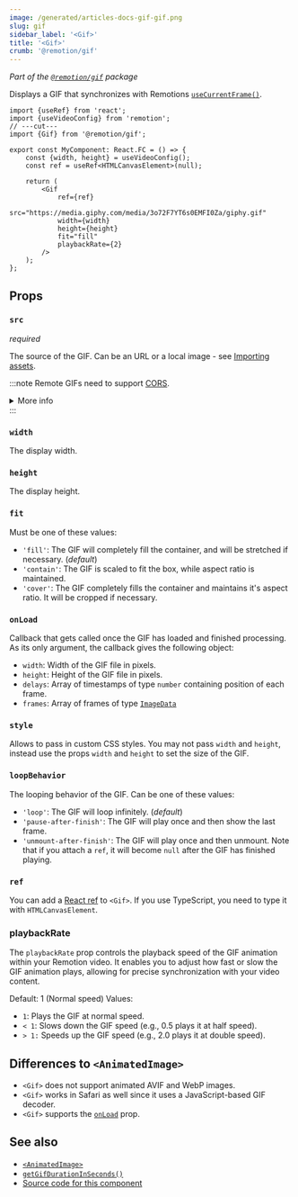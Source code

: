 ```yaml
---
image: /generated/articles-docs-gif-gif.png
slug: gif
sidebar_label: '<Gif>'
title: '<Gif>'
crumb: '@remotion/gif'
---
```


_Part of the [`@remotion/gif`](/docs/gif) package_

Displays a GIF that synchronizes with Remotions [`useCurrentFrame()`](/docs/use-current-frame).

```tsx twoslash
import {useRef} from 'react';
import {useVideoConfig} from 'remotion';
// ---cut---
import {Gif} from '@remotion/gif';

export const MyComponent: React.FC = () => {
	const {width, height} = useVideoConfig();
	const ref = useRef<HTMLCanvasElement>(null);

	return (
		<Gif
			ref={ref}
			src="https://media.giphy.com/media/3o72F7YT6s0EMFI0Za/giphy.gif"
			width={width}
			height={height}
			fit="fill"
			playbackRate={2}
		/>
	);
};
```

## Props

### `src`

_required_

The source of the GIF. Can be an URL or a local image - see [Importing assets](/docs/assets).

:::note
Remote GIFs need to support [CORS](https://developer.mozilla.org/en-US/docs/Web/HTTP/CORS).

<details>
	<summary>More info</summary>
	<ul>
		<li>
			Remotion's origin is usually <code>http://localhost:3000</code>, but it
			may be different if rendering on Lambda or the port is busy.
		</li>
		<li>
			You can{' '}
			<a href="/docs/chromium-flags#--disable-web-security">disable CORS</a>{' '}
			during renders.
		</li>
	</ul>
</details>
:::

### `width`

The display width.

### `height`

The display height.

### `fit`

Must be one of these values:

- `'fill'`: The GIF will completely fill the container, and will be stretched if necessary. (_default_)
- `'contain'`: The GIF is scaled to fit the box, while aspect ratio is maintained.
- `'cover'`: The GIF completely fills the container and maintains it's aspect ratio. It will be cropped if necessary.

### `onLoad`

Callback that gets called once the GIF has loaded and finished processing. As its only argument, the callback gives the following object:

- `width`: Width of the GIF file in pixels.
- `height`: Height of the GIF file in pixels.
- `delays`: Array of timestamps of type `number` containing position of each frame.
- `frames`: Array of frames of type [`ImageData`](https://developer.mozilla.org/en-US/docs/Web/API/ImageData)

### `style`

Allows to pass in custom CSS styles. You may not pass `width` and `height`, instead use the props `width` and `height` to set the size of the GIF.

### `loopBehavior`<AvailableFrom v="3.3.4" />

The looping behavior of the GIF. Can be one of these values:

- `'loop'`: The GIF will loop infinitely. (_default_)
- `'pause-after-finish'`: The GIF will play once and then show the last frame.
- `'unmount-after-finish'`: The GIF will play once and then unmount. Note that if you attach a `ref`, it will become `null` after the GIF has finished playing.

### `ref`<AvailableFrom v="3.3.88" />

You can add a [React ref](https://react.dev/learn/manipulating-the-dom-with-refs) to `<Gif>`. If you use TypeScript, you need to type it with `HTMLCanvasElement`.

### playbackRate<AvailableFrom v="4.0.44" />

The `playbackRate` prop controls the playback speed of the GIF animation within your Remotion video. It enables you to adjust how fast or slow the GIF animation plays, allowing for precise synchronization with your video content.

Default: 1 (Normal speed)
Values:

- `1`: Plays the GIF at normal speed.
- `< 1`: Slows down the GIF speed (e.g., 0.5 plays it at half speed).
- `> 1:` Speeds up the GIF speed (e.g., 2.0 plays it at double speed).

## Differences to `<AnimatedImage>`

- `<Gif>` does not support animated AVIF and WebP images.
- `<Gif>` works in Safari as well since it uses a JavaScript-based GIF decoder.
- `<Gif>` supports the [`onLoad`](#onload) prop.

## See also

- [`<AnimatedImage>`](/docs/animatedimage)
- [`getGifDurationInSeconds()`](/docs/gif/get-gif-duration-in-seconds)
- [Source code for this component](https://github.com/remotion-dev/remotion/blob/main/packages/gif/src/Gif.tsx)

